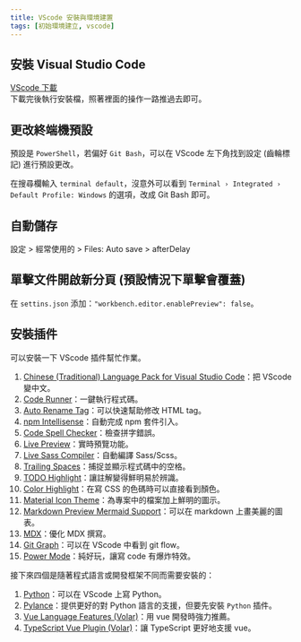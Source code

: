 ```yaml
---
title: VScode 安裝與環境建置
tags: [初始環境建立, vscode]
---
```

## 安裝 Visual Studio Code
[VScode 下載](https://code.visualstudio.com/)  
下載完後執行安裝檔，照著裡面的操作一路推過去即可。

## 更改終端機預設
預設是 `PowerShell`，若偏好 `Git Bash`，可以在 VScode 左下角找到設定 (齒輪標記) 進行預設更改。  

在搜尋欄輸入 `terminal default`，沒意外可以看到 `Terminal › Integrated › Default Profile: Windows` 的選項，改成 Git Bash 即可。

## 自動儲存
設定 > 經常使用的 > Files: Auto save > afterDelay

## 單擊文件開啟新分頁 (預設情況下單擊會覆蓋)
在 `settins.json` 添加：`"workbench.editor.enablePreview": false`。


## 安裝插件
可以安裝一下 VScode 插件幫忙作業。  
1. [Chinese (Traditional) Language Pack for Visual Studio Code](https://marketplace.visualstudio.com/items?itemName=MS-CEINTL.vscode-language-pack-zh-hant)：把 VScode 變中文。
2. [Code Runner](https://marketplace.visualstudio.com/items?itemName=formulahendry.code-runner)：一鍵執行程式碼。
3. [Auto Rename Tag](https://marketplace.visualstudio.com/items?itemName=formulahendry.auto-rename-tag)：可以快速幫助修改 HTML tag。
4. [npm Intellisense](https://marketplace.visualstudio.com/items?itemName=christian-kohler.npm-intellisense)：自動完成 npm 套件引入。
5. [Code Spell Checker](https://marketplace.visualstudio.com/items?itemName=streetsidesoftware.code-spell-checker)：檢查拼字錯誤。
6. [Live Preview](https://marketplace.visualstudio.com/items?itemName=ms-vscode.live-server)：實時預覽功能。
7. [Live Sass Compiler](https://marketplace.visualstudio.com/items?itemName=glenn2223.live-sass)：自動編譯 Sass/Scss。
8. [Trailing Spaces](https://marketplace.visualstudio.com/items?itemName=shardulm94.trailing-spaces)：捕捉並顯示程式碼中的空格。
9. [TODO Highlight](https://marketplace.visualstudio.com/items?itemName=wayou.vscode-todo-highlight)：讓註解變得鮮明易於辨識。
10. [Color Highlight](https://marketplace.visualstudio.com/items?itemName=naumovs.color-highlight)：在寫 CSS 的色碼時可以直接看到顏色。
11. [Material Icon Theme](https://marketplace.visualstudio.com/items?itemName=PKief.material-icon-theme)：為專案中的檔案加上鮮明的圖示。
12. [Markdown Preview Mermaid Support](https://marketplace.visualstudio.com/items?itemName=bierner.markdown-mermaid)：可以在 markdown 上畫美麗的圖表。
13. [MDX](https://marketplace.visualstudio.com/items?itemName=unifiedjs.vscode-mdx)：優化 MDX 撰寫。
14. [Git Graph](https://marketplace.visualstudio.com/items?itemName=mhutchie.git-graph)：可以在 VScode 中看到 git flow。
15. [Power Mode](https://marketplace.visualstudio.com/items?itemName=hoovercj.vscode-power-mode)：純好玩，讓寫 code 有爆炸特效。

接下來四個是隨著程式語言或開發框架不同而需要安裝的：  
1. [Python](https://marketplace.visualstudio.com/items?itemName=ms-python.python)：可以在 VScode 上寫 Python。
2. [Pylance](https://marketplace.visualstudio.com/items?itemName=ms-python.vscode-pylance)：提供更好的對 Python 語言的支援，但要先安裝 `Python` 插件。
3. [Vue Language Features (Volar)](https://marketplace.visualstudio.com/items?itemName=Vue.volar)：用 vue 開發時強力推薦。
4. [TypeScript Vue Plugin (Volar)](https://marketplace.visualstudio.com/items?itemName=Vue.vscode-typescript-vue-plugin)：讓 TypeScript 更好地支援 vue。